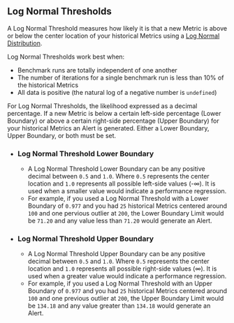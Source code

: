 ## Log Normal Thresholds

A Log Normal Threshold measures how likely it is that
a new Metric is above or below the center location of your historical Metrics using a [Log Normal Distribution](https://en.wikipedia.org/wiki/Log-normal_distribution).

Log Normal Thresholds work best when:
- Benchmark runs are totally independent of one another
- The number of iterations for a single benchmark run is less than 10% of the historical Metrics
- All data is positive (the natural log of a negative number is `undefined`)

For Log Normal Thresholds, the likelihood expressed as a decimal percentage.
If a new Metric is below a certain left-side percentage (Lower Boundary)
or above a certain right-side percentage (Upper Boundary) for your historical Metrics an Alert is generated.
Either a Lower Boundary, Upper Boundary, or both must be set.

- ### Log Normal Threshold Lower Boundary
  - A Log Normal Threshold Lower Boundary can be any positive decimal between `0.5` and `1.0`.
Where `0.5` represents the center location and `1.0` represents all possible left-side values (-∞).
It is used when a smaller value would indicate a performance regression.
  - For example, if you used a Log Normal Threshold with a Lower Boundary of `0.977`
and you had `25` historical Metrics centered around `100` and one pervious outlier at `200`,
the Lower Boundary Limit would be `71.20` and
any value less than `71.20` would generate an Alert.
- ### Log Normal Threshold Upper Boundary
  - A Log Normal Threshold Upper Boundary can be any positive decimal between `0.5` and `1.0`.
Where `0.5` represents the center location and `1.0` represents all possible right-side values (∞).
It is used when a greater value would indicate a performance regression.
  - For example, if you used a Log Normal Threshold with an Upper Boundary of `0.977`
and you had `25` historical Metrics centered around `100` and one previous outlier at `200`,
the Upper Boundary Limit would be `134.18` and
any value greater than `134.18` would generate an Alert.

